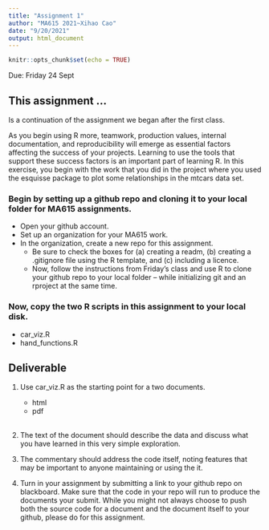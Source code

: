 ```yaml
---
title: "Assignment 1"
author: "MA615 2021~Xihao Cao"
date: "9/20/2021"
output: html_document
---
```


```r
knitr::opts_chunk$set(echo = TRUE)
```

Due: Friday 24 Sept

## This assignment ...

Is a continuation of the assignment we began after the first class.

As you begin using R more, teamwork, production values, internal documentation, and reproducibility will emerge as essential factors affecting the success of your projects. Learning to use the tools that support these success factors is an important part of learning R. In this exercise, you begin with the work that you did in the project where you used the esquisse package to plot some relationships in the mtcars data set.

### Begin by setting up a github repo and cloning it to your local folder for MA615 assignments.

 - Open your github account. 
 - Set up an organization for your MA615 work.
 - In the organization, create a new repo for this assignment.
    + Be sure to check the boxes for (a) creating a readm, (b) creating a .gitignore file using the R template, and (c) including a licence.
    + Now, follow the instructions from Friday's class and use R to clone your github repo to your local folder -- while initializing git and an rproject at the same time.
    
### Now, copy the two R scripts in this assignment to your local disk. 

 - car_viz.R
 - hand_functions.R
 

## Deliverable

 1. Use car_viz.R as the starting point for a two documents.
    - html
    - pdf <br><br>

 
 2. The text of the document should describe the data and discuss what you have learned in this very simple exploration.
 
 3. The commentary should address the code itself, noting features that may be important to anyone maintaining or using the it.
 
 4. Turn in your assignment by submitting a link to your github repo on blackboard.  Make sure that the code in your repo will run to produce the documents your submit.  While you might not always choose to push both the source code for a document and the document itself to your github, please do for this assignment.
 
 
 
 